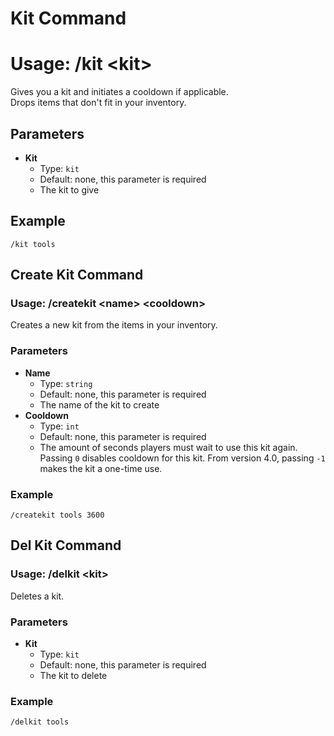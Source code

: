 # Kit Command
# Usage: /kit <kit\>
Gives you a kit and initiates a cooldown if applicable.  
Drops items that don't fit in your inventory.

## Parameters
- **Kit**
  + Type: `kit`
  + Default: none, this parameter is required
  + The kit to give

## Example
`/kit tools`

## Create Kit Command
### Usage: /createkit <name\> <cooldown\>
Creates a new kit from the items in your inventory.

### Parameters
- **Name**
  + Type: `string`
  + Default: none, this parameter is required
  + The name of the kit to create
- **Cooldown**
  + Type: `int`
  + Default: none, this parameter is required
  + The amount of seconds players must wait to use this kit again.  
    Passing `0` disables cooldown for this kit.
    From version 4.0, passing `-1` makes the kit a one-time use.

### Example
`/createkit tools 3600`

## Del Kit Command
### Usage: /delkit <kit\>
Deletes a kit.

### Parameters
- **Kit**
  + Type: `kit`
  + Default: none, this parameter is required
  + The kit to delete

### Example
`/delkit tools`
